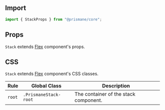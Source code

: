 ## Import

```js
import { StackProps } from "@prismane/core";
```

## Props

`Stack` extends [Flex](/docs/components-api/flex-api) component's props.

## CSS

`Stack` extends [Flex](/docs/components-api/flex-api) component's CSS classes.

| Rule   | Global Class          | Description                           |
| ------ | --------------------- | ------------------------------------- |
| `root` | `.PrismaneStack-root` | The container of the stack component. |
